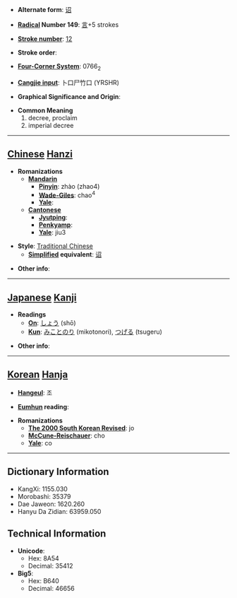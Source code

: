
<!-- 
This page has been placed on ''Requests for Ph34rism.
This request has been subsequently carried out Ph34r themself.

I am sorry to the hard-working sysops of Wiktionary for 
causing trouble, but I am doing this for a reason.

Thank you (come again).
-->

* '''Alternate form''': [[诏]]

* '''[[Wiktionary:Chinese radical index| Radical]] Number 149''': [[Wiktionary:Chinese radical index 言|言]]+5 strokes

* '''[[Wiktionary:Chinese total strokes index|Stroke number]]''': [[Wiktionary:Chinese total strokes index 12|12]]

* '''Stroke order''': 

* '''[[Wiktionary:Chinese four corner index|Four-Corner System]]''': 0766<sub>2</sub>

* '''[[Wiktionary:Chinese Cangjie index|Cangjie input]]''': 卜口尸竹口 (YRSHR)

* '''Graphical Significance and Origin''': 

* '''Common Meaning'''
*#decree, proclaim
*# imperial decree


----

== [[Chinese]] [[Hanzi]] ==

* '''Romanizations'''
** '''[[Mandarin]]'''
*** '''[[Pinyin]]''': zhào (zhao4)
*** '''[[Wade-Giles]]''': chao<sup>4</sup>
*** '''[[Yale]]''': 
** '''[[Cantonese]]'''
*** '''[[Jyutping]]''':
*** '''[[Penkyamp]]''': 
*** '''[[Yale]]''': jiu3

* '''Style''': [[Traditional Chinese]] 
** '''[[Simplified Chinese|Simplified]] equivalent''': [[诏]]

* '''Other info''': 

----

== [[Japanese]] [[Kanji]] ==

* '''Readings'''
** '''[[On]]''': [[しょう]] (shō)
** '''[[Kun]]''': [[みことのり]] (mikotonori), [[つげる]] (tsugeru)

* '''Other info''':  

----

== [[Korean]] [[Hanja]] ==

* '''[[Hangeul]]''': 조

* '''[[Eumhun]] reading''': 

* '''Romanizations'''
** '''[[The 2000 South Korean Revised Romanization|The 2000 South Korean Revised]]''': jo
** '''[[McCune-Reischauer]]''': cho
** '''[[Yale]]''': co

----

== Dictionary Information ==

* KangXi: 1155.030
* Morobashi: 35379
* Dae Jaweon: 1620.260
* Hanyu Da Zidian: 63959.050

== Technical Information ==

* '''Unicode''':
** Hex: 8A54
** Decimal: 35412
* '''Big5''':
** Hex: B640
** Decimal: 46656